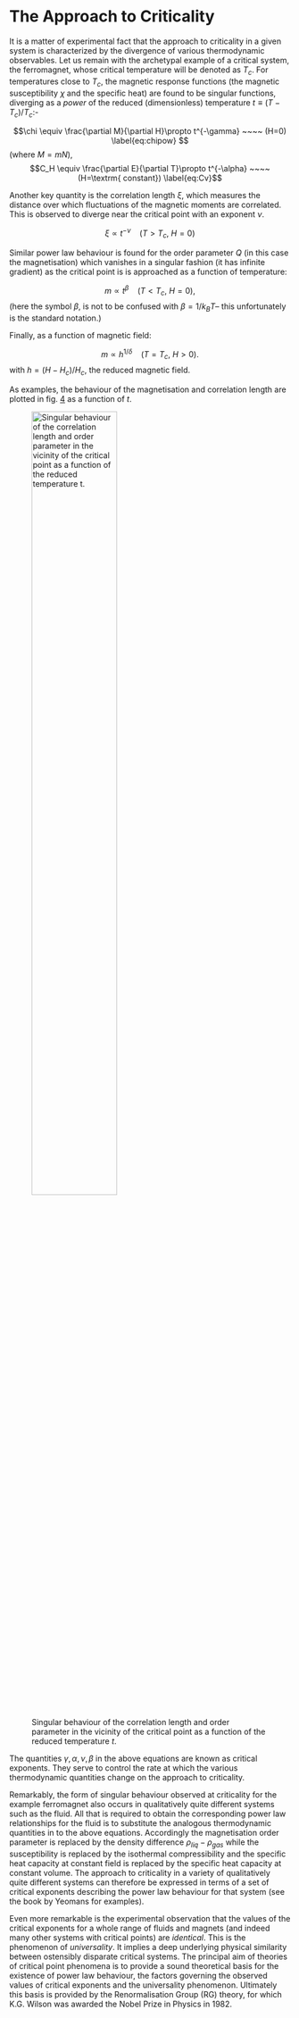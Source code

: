 # The Approach to Criticality

It is a matter of experimental fact that the approach to criticality in
a given system is characterized by the divergence of various
thermodynamic observables. Let us remain with the archetypal example of
a critical system, the ferromagnet, whose critical temperature will be
denoted as $T_c$. For temperatures close to $T_c$, the magnetic response
functions (the magnetic susceptibility $\chi$ and the specific heat) are
found to be singular functions, diverging as a *power* of the reduced
(dimensionless) temperature $t \equiv
(T-T_c)/T_c$:-

$$\chi \equiv \frac{\partial M}{\partial H}\propto t^{-\gamma} ~~~~ (H=0) 
\label{eq:chipow}
$$ (where $M=mN$),
$$C_H \equiv \frac{\partial E}{\partial T}\propto t^{-\alpha} ~~~~ (H=\textrm{ constant}) 
\label{eq:Cv}$$

Another key quantity is the correlation length $\xi$, which measures the
distance over which fluctuations of the magnetic moments are correlated.
This is observed to diverge near the critical point with an exponent
$\nu$.

$$\xi \propto t^{-\nu} ~~~~ (T > T_c,\: H=0)
\label{eq:corr}$$

Similar power law behaviour is found for the order parameter $Q$ (in
this case the magnetisation) which vanishes in a singular fashion (it
has infinite gradient) as the critical point is is approached as a
function of temperature:

$$m \propto t^{\beta} ~~~~ (T < T_c,\: H=0) \label{eq:mag},$$
(here the symbol $\beta$, is not to be confused with $\beta=1/k_BT$--
this unfortunately is the standard notation.)

Finally, as a function of magnetic field:

$$m \propto h^{1/\delta} ~~~~ (T = T_c,\: H>0) \label{eq:field}.$$
with $h=(H-H_c)/H_c$, the reduced magnetic field.

As examples, the behaviour of the magnetisation and correlation length
are plotted in fig. [4](#fig:sing){reference-type="ref"
reference="fig:sing"} as a function of $t$.

 ![Singular behaviour of the correlation length and order parameter in the vicinity of the critical point as a function of the reduced temperature $t$.](Figs/sing.png){width=60% fig-align="center" #fig-sing}


The quantities $\gamma, \alpha, \nu, \beta$ in the above equations are
known as critical exponents. They serve to control the rate at which the
various thermodynamic quantities change on the approach to criticality.

Remarkably, the form of singular behaviour observed at criticality for
the example ferromagnet also occurs in qualitatively quite different
systems such as the fluid. All that is required to obtain the
corresponding power law relationships for the fluid is to substitute the
analogous thermodynamic quantities in to the above equations.
Accordingly the magnetisation order parameter is replaced by the density
difference $\rho_{liq}-\rho_{gas}$ while the susceptibility is replaced
by the isothermal compressibility and the specific heat capacity at
constant field is replaced by the specific heat capacity at constant
volume. The approach to criticality in a variety of qualitatively quite
different systems can therefore be expressed in terms of a set of
critical exponents describing the power law behaviour for that system
(see the book by Yeomans for examples).

Even more remarkable is the experimental observation that the values of
the critical exponents for a whole range of fluids and magnets (and
indeed many other systems with critical points) are *identical*. This is
the phenomenon of *universality*. It implies a deep underlying physical
similarity between ostensibly disparate critical systems. The principal
aim of theories of critical point phenomena is to provide a sound
theoretical basis for the existence of power law behaviour, the factors
governing the observed values of critical exponents and the universality
phenomenon. Ultimately this basis is provided by the Renormalisation
Group (RG) theory, for which K.G. Wilson was awarded the Nobel Prize in
Physics in 1982.

